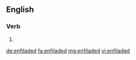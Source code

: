 ==English==

===Verb===
{{head|en}}

# {{en-past of|enfilade}}

[[de:enfiladed]]
[[fa:enfiladed]]
[[mg:enfiladed]]
[[vi:enfiladed]]
